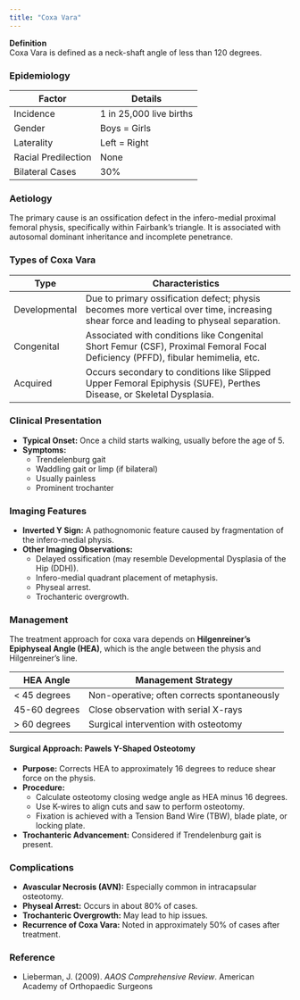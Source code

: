 ```yaml
---
title: "Coxa Vara"
---
```


**Definition**\
Coxa Vara is defined as a neck-shaft angle of less than 120 degrees.

### Epidemiology

| Factor              | Details                 |
|---------------------|-------------------------|
| Incidence           | 1 in 25,000 live births |
| Gender              | Boys = Girls            |
| Laterality          | Left = Right            |
| Racial Predilection | None                    |
| Bilateral Cases     | 30%                     |

### Aetiology

The primary cause is an ossification defect in the infero-medial proximal femoral physis, specifically within Fairbank’s triangle. It is associated with autosomal dominant inheritance and incomplete penetrance.

### Types of Coxa Vara

| Type | Characteristics |
|--------------|----------------------------------------------------------|
| Developmental | Due to primary ossification defect; physis becomes more vertical over time, increasing shear force and leading to physeal separation. |
| Congenital | Associated with conditions like Congenital Short Femur (CSF), Proximal Femoral Focal Deficiency (PFFD), fibular hemimelia, etc. |
| Acquired | Occurs secondary to conditions like Slipped Upper Femoral Epiphysis (SUFE), Perthes Disease, or Skeletal Dysplasia. |

### Clinical Presentation

-   **Typical Onset:** Once a child starts walking, usually before the age of 5.
-   **Symptoms:**
    -   Trendelenburg gait
    -   Waddling gait or limp (if bilateral)
    -   Usually painless
    -   Prominent trochanter

### Imaging Features

-   **Inverted Y Sign:** A pathognomonic feature caused by fragmentation of the infero-medial physis.
-   **Other Imaging Observations:**
    -   Delayed ossification (may resemble Developmental Dysplasia of the Hip (DDH)).
    -   Infero-medial quadrant placement of metaphysis.
    -   Physeal arrest.
    -   Trochanteric overgrowth.

### Management

The treatment approach for coxa vara depends on **Hilgenreiner’s Epiphyseal Angle (HEA)**, which is the angle between the physis and Hilgenreiner’s line.

| HEA Angle     | Management Strategy                         |
|---------------|---------------------------------------------|
| \< 45 degrees | Non-operative; often corrects spontaneously |
| 45-60 degrees | Close observation with serial X-rays        |
| \> 60 degrees | Surgical intervention with osteotomy        |

#### Surgical Approach: Pawels Y-Shaped Osteotomy

-   **Purpose:** Corrects HEA to approximately 16 degrees to reduce shear force on the physis.
-   **Procedure:**
    -   Calculate osteotomy closing wedge angle as HEA minus 16 degrees.
    -   Use K-wires to align cuts and saw to perform osteotomy.
    -   Fixation is achieved with a Tension Band Wire (TBW), blade plate, or locking plate.
-   **Trochanteric Advancement:** Considered if Trendelenburg gait is present.

### Complications

-   **Avascular Necrosis (AVN):** Especially common in intracapsular osteotomy.
-   **Physeal Arrest:** Occurs in about 80% of cases.
-   **Trochanteric Overgrowth:** May lead to hip issues.
-   **Recurrence of Coxa Vara:** Noted in approximately 50% of cases after treatment.

### Reference

-   Lieberman, J. (2009). *AAOS Comprehensive Review*. American Academy of Orthopaedic Surgeons
